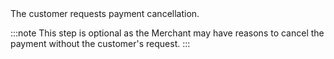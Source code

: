 <span>
The customer requests payment cancellation. 

:::note
This step is optional as the Merchant may have reasons to cancel the payment without the customer's request.
:::
</span>